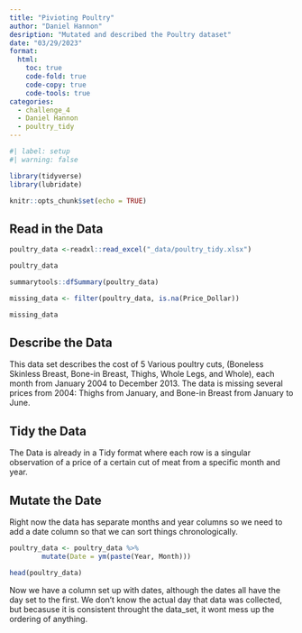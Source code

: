 ```yaml
---
title: "Pivioting Poultry"
author: "Daniel Hannon"
desription: "Mutated and described the Poultry dataset"
date: "03/29/2023"
format:
  html:
    toc: true
    code-fold: true
    code-copy: true
    code-tools: true
categories:
  - challenge_4
  - Daniel Hannon
  - poultry_tidy
---
```


```r
#| label: setup
#| warning: false

library(tidyverse)
library(lubridate)

knitr::opts_chunk$set(echo = TRUE)
```
## Read in the Data
```r
poultry_data <-readxl::read_excel("_data/poultry_tidy.xlsx")

poultry_data

summarytools::dfSummary(poultry_data)

missing_data <- filter(poultry_data, is.na(Price_Dollar))

missing_data
```
## Describe the Data

This data set describes the cost of 5 Various poultry cuts, (Boneless Skinless Breast, Bone-in Breast, Thighs, Whole Legs, and Whole), each month from  January 2004 to December 2013. The data is missing several prices from 2004: Thighs from January, and Bone-in Breast from January to June. 

## Tidy the Data

The Data is already in a Tidy format where each row is a singular observation of a price of a certain cut of meat from a specific month and year.

## Mutate the Date

Right now the data has separate months and year columns so we need to add a date column so that we can sort things chronologically.

```r

poultry_data <- poultry_data %>%
        mutate(Date = ym(paste(Year, Month)))

head(poultry_data)

```
Now we have a column set up with dates, although the dates all have the day set to the first. We don't know the actual day that data was collected, but becasuse it is consistent throught the data_set, it wont mess up the ordering of anything.
